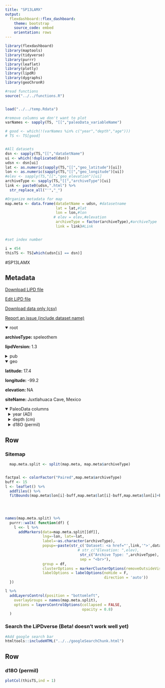 ```yaml
---
title: "SP13LAMX"
output: 
  flexdashboard::flex_dashboard:
    theme: bootstrap
    source_code: embed
    orientation: rows
---
```


```r
library(flexdashboard)
library(maptools)
library(tidyverse)
library(purrr)
library(leaflet)
library(plotly)
library(lipdR)
library(dygraphs)
library(geoChronR)

#read functions
source("../../functions.R")


load("../../temp.Rdata")

#remove columns we don't want to plot
varNames <- sapply(TS, "[[","paleoData_variableName")

# good <- which(!(varNames %in% c("year","depth","age")))
# TS <- TS[good]


#All datasets
dsn <- sapply(TS,"[[","dataSetName")
ui <- which(!duplicated(dsn))
udsn <- dsn[ui]
lat <- as.numeric(sapply(TS,"[[","geo_latitude")[ui])
lon <- as.numeric(sapply(TS,"[[","geo_longitude")[ui])
#elev <- sapply(TS,"[[","geo_elevation")[ui]
archiveType <- sapply(TS,"[[","archiveType")[ui]
link <- paste0(udsn,".html") %>% 
  str_replace_all("'","_")

#Organize metadata for map
map.meta <- data.frame(dataSetName = udsn, #datasetname
                       lat = lat,#lat
                       lon = lon,#lon
                      # elev = elev,#elevation
                       archiveType = factor(archiveType),#archiveType
                       link = link)#Link


#set index number

i = 454
thisTS <- TS[which(udsn[i] == dsn)]
```
#SP13LAMX

Metadata {.sidebar}
-------------------------------------
[Download LiPD file](SP13LAMX.lpd)
            

[Edit LiPD file](http://lipd.net/playground?source=http://lipdverse.org/iso2kv0_11_0/SP13LAMX.lpd)
            

[Download data only (csv)](SP13LAMX.csv)
            

[Report an issue (include dataset name)](https://github.com/nickmckay/LiPDverse/issues)

<details open style="margin-left: 0px">
<summary>root</summary>
<p style="margin-left: 0px"><strong>archiveType: </strong>speleothem
<p style="margin-left: 0px"><strong>lipdVersion: </strong>1.3
</details>
<details>
<summary>pub</summary>
<details style="margin-left: 10px">
<summary>pub1</summary>
<p style="margin-left: 10px"><strong>author: </strong>Lachniet, MS
<p style="margin-left: 10px"><strong>pubYear: </strong>NA
<p style="margin-left: 10px"><strong>DOI: </strong>10.1130/G20797.1
</details>
<details style="margin-left: 10px">
<summary>pub2</summary>
<p style="margin-left: 10px"><strong>pubYear: </strong>NA
</details>
</details>
<details open style="margin-left: 0px">
<summary>geo</summary>
<p style="margin-left: 0px"><strong>latitude: </strong>17.4
<p style="margin-left: 0px"><strong>longitude: </strong>-99.2
<p style="margin-left: 0px"><strong>elevation: </strong>NA
<p style="margin-left: 0px"><strong>siteName: </strong>Juxtlahuaca Cave, Mexico
</details>
<details open>
<summary>PaleoData columns</summary>
<details style="margin-left: 10px">
<summary>year (AD)</summary>
<p style="margin-left: 10px"><strong>TSid: </strong>MAT36170f341f
<p style="margin-left: 10px"><strong>variableName: </strong>year
<p style="margin-left: 10px"><strong>units: </strong>AD
<p style="margin-left: 10px"><strong>description: </strong>Year AD
</details>
<details style="margin-left: 10px">
<summary>depth (cm)</summary>
<p style="margin-left: 10px"><strong>TSid: </strong>MATade0778ee9
<p style="margin-left: 10px"><strong>variableName: </strong>depth
<p style="margin-left: 10px"><strong>units: </strong>cm
<p style="margin-left: 10px"><strong>description: </strong>depth
</details>
<details style="margin-left: 10px">
<summary>d18O (permil)</summary>
<p style="margin-left: 10px"><strong>TSid: </strong>SP13LAMX01A
<p style="margin-left: 10px"><strong>variableName: </strong>d18O
<p style="margin-left: 10px"><strong>units: </strong>permil
<p style="margin-left: 10px"><strong>description: </strong>carbonate
<details>
<summary>interpretation</summary>
<details style="margin-left: 20px">
<summary>1</summary>
<p style="margin-left: 20px"><strong>basis: </strong>The study area receives moisture from Caribbean easterly waves guided by the trade winds, tropical cyclones from the eastern Pacific and Gulf of Mexico, and Caribbean moisture that traverses the isthmus of Tehuantepec to reach southwestern Mexico via recurved trade winds over the eastern tropical Pacific. The NAM extends from southern Mexico into the southwestern United States, and is an important contributor to annual rainfall  totals due to abundant summertime convection. Our study area is dominated by a summer moisture source (supplying ?97% of annual rainfall) from the surrounding tropical oceans.
<p style="margin-left: 20px"><strong>interpDirection: </strong>increase (positive)
<p style="margin-left: 20px"><strong>scope: </strong>climate
<p style="margin-left: 20px"><strong>seasonality: </strong>summer
<p style="margin-left: 20px"><strong>variable: </strong>Monsoon strength
<p style="margin-left: 20px"><strong>variableDetail: </strong>paleorainfall record of the Mesoamerican monsoon
<p style="margin-left: 20px"><strong>direction: </strong>increase (positive)
</details>
<details style="margin-left: 20px">
<summary>2</summary>
<p style="margin-left: 20px"><strong>basis: </strong>The stalagmite ?18O values also contain a temperature imprint: a decrease in LST of ?3?4 ï¿½C is responsible for making the stalagmite ?18O values higher by ?0.6?0.8% due to the water?carbonate precipitation temperature
<p style="margin-left: 20px"><strong>direction: </strong>positive
<p style="margin-left: 20px"><strong>equilibriumEvidence: </strong>The stalagmite ?18O values for the Mexican samples replicate very well over the common time intervals (Fig. S2), suggesting the values have not been significantly affected by kinetic effects, a conclusion that is further supported by an observation of apparent equilibrium isotopic relationships between drip-water samples and modern aragonite precipitating in the cave.
<p style="margin-left: 20px"><strong>inferredMaterial: </strong>groundwater d18O
<p style="margin-left: 20px"><strong>integrationTimeBasis: </strong>U/Th dating
<p style="margin-left: 20px"><strong>integrationTimeUncertainty: </strong>A 0.5-or 1.0-mm sampling interval corresponds to a temporal resolution of ?2 y for the last 2 ka, 10?12 y for the LGM, HS1, and YD, and ?60 y for the Holocene.
<p style="margin-left: 20px"><strong>integrationTimeUnits: </strong>years
<p style="margin-left: 20px"><strong>mathematicalRelation: </strong>linear
<p style="margin-left: 20px"><strong>rank: </strong>2
<p style="margin-left: 20px"><strong>scope: </strong>isotope
<p style="margin-left: 20px"><strong>seasonality: </strong>annual
<p style="margin-left: 20px"><strong>variable: </strong>P_isotope
<p style="margin-left: 20px"><strong>coefficient: </strong>NA
<p style="margin-left: 20px"><strong>fraction: </strong>NA
</details>
<details style="margin-left: 20px">
<summary>3</summary>
<p style="margin-left: 20px"><strong>coefficient: </strong>NA
<p style="margin-left: 20px"><strong>fraction: </strong>NA
<p style="margin-left: 20px"><strong>rank: </strong>NA
<p style="margin-left: 20px"><strong>scope: </strong>isotope
<p style="margin-left: 20px"><strong>direction: </strong>negative
<p style="margin-left: 20px"><strong>variable: </strong>Temperature_air
</details>
<details style="margin-left: 20px">
<summary>4</summary>
<p style="margin-left: 20px"><strong>coefficient: </strong>NA
<p style="margin-left: 20px"><strong>fraction: </strong>NA
<p style="margin-left: 20px"><strong>rank: </strong>NA
<p style="margin-left: 20px"><strong>scope: </strong>isotope
</details>
</details>
</details>

Row {.tabset .tabset-fade}
-----------------------------------------------------------------------

### Sitemap

```r
  map.meta.split <- split(map.meta, map.meta$archiveType)


factpal <- colorFactor("Paired",map.meta$archiveType)
buff <- 15
l <- leaflet() %>% 
  addTiles() %>% 
  fitBounds(map.meta$lon[i]-buff,map.meta$lat[i]-buff,map.meta$lon[i]+buff,map.meta$lat[i]+buff)
  

  
  
names(map.meta.split) %>%
  purrr::walk( function(df) {
    l <<- l %>%
      addMarkers(data=map.meta.split[[df]],
                 lng=~lon, lat=~lat,
                 label=~as.character(archiveType),
                 popup=~paste(str_c('Dataset: <a href="',link,'">',dataSetName,'</a>'),
                                 # str_c("Elevation: ",elev),
                                  str_c("Archive Type: ",archiveType),
                                  sep = "<br>"),
                 group = df,
                 clusterOptions = markerClusterOptions(removeOutsideVisibleBounds = F),
                 labelOptions = labelOptions(noHide = F,
                                             direction = 'auto'))
  })

l %>%
  addLayersControl(position = "bottomleft",
    overlayGroups = names(map.meta.split),
    options = layersControlOptions(collapsed = FALSE,
                                   opacity = 0.8)
  )
```

### Search the LiPDverse (Beta! doesn't work well yet)
```r
#Add google search bar
htmltools::includeHTML("../../googleSearchChunk.html")
```


Row {.tabset .tabset-fade}
-----------------------------------------------------------------------

### d18O (permil)
```r
plotCol(thisTS,ind = 1)
```
